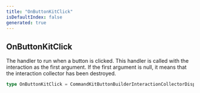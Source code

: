 ```yaml
---
title: "OnButtonKitClick"
isDefaultIndex: false
generated: true
---
```



<!-- This file was generated from the CommandKit source. Do not modify. Instead, re-run the "docgen" script -->


## OnButtonKitClick

<GenerationInfo sourceFile="packages/commandkit/src/components/v1/button/ButtonKit.ts" sourceLine="30" packageName="commandkit" />

The handler to run when a button is clicked. This handler is called with the interaction as the first argument.
If the first argument is null, it means that the interaction collector has been destroyed.

```ts title="Signature"
type OnButtonKitClick = CommandKitButtonBuilderInteractionCollectorDispatch
```
